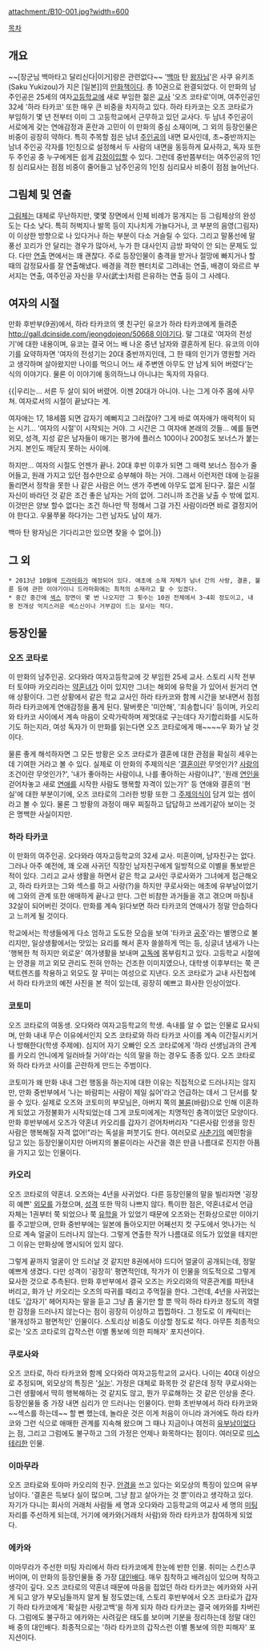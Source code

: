 attachment:/B10-001.jpg?width=600

[[목차]]
== 개요 ==
~~[장군님 백마타고 달리신다|이거]랑은 관련없다~~
'[[백마]] 탄 [[왕자]]님'은 사쿠 유키조(Saku Yukizou)가 지은 [일본]]의 [[만화책]]이다. 총 10권으로 완결되었다.
이 만화의 남주인공은 25세의 여자[[고등학교]]에 새로 부임한 젊은 [[교사]] '오즈 코타로'이며, 여주인공인 32세 '하라 타카코' 또한 매우 큰 비중을 차지하고 있다. 하라 타카코는 오즈 코타로가 부임하기 몇 년 전부터 이미 그 고등학교에서 근무하고 있던 교사다. 두 남녀 주인공이 서로에게 갖는 연애감정과 혼란과 고민이 이 만화의 중심 소재이며, 그 외의 등장인물은 비중이 굉장히 약하다.
특히 주목할 점은 남녀 [[주인공]]의 내면 묘사인데, 초~중반까지는 남녀 주인공 각자를 1인칭으로 설정해서 두 사람의 내면을 동등하게 묘사하고, 독자 또한 두 주인공 중 누구에게든 쉽게 [[감정이입]]할 수 있다. 그런데 중반쯤부터는 여주인공의 1인칭 심리묘사는 점점 비중이 줄어들고 남주인공의 1인칭 심리묘사 비중이 점점 늘어난다.

== 그림체 및 연출 ==
[[그림체]]는 대체로 무난하지만, 몇몇 장면에서 인체 비례가 뭉개지는 등 그림체상의 완성도는 다소 낮다. 특히 허벅지나 발목 등이 지나치게 가늘다거나, 코 부분의 음영(그림자)이 이상한 방향으로 나 있다거나 하는 부분이 다소 거슬릴 수 있다. 그리고 말풍선에 말풍선 꼬리가 안 달리는 경우가 많아서, 누가 한 대사인지 금방 파악이 안 되는 문제도 있다.
다만 [[연출]] 면에서는 꽤 괜찮다. 주로 등장인물이 충격을 받거나 절망에 빠지거나 할 때의 감정묘사를 잘 연출해냈다. 배경을 격한 펜터치로 그려내는 연출, 배경이 와르르 부서지는 연출, 여주인공 자신을 무사(武士)처럼 은유하는 연출 등이 그 사례다.

== 여자의 시절 ==
만화 후반부(9권)에서, 하라 타카코의 옛 친구인 유코가 하라 타카코에게 들려준 [[http://gall.dcinside.com/jeongdojeon/50668 이야기]]다. 말 그대로 '여자의 전성기'에 대한 내용이며, 유코는 결국 어느 배 나온 중년 남자와 결혼하게 된다. 유코의 이야기를 요약하자면 '여자의 전성기는 20대 중반까지인데, 그 한 때의 인기가 영원할 거라고 생각하며 살아왔지만 나이를 먹으니 어느 새 주변엔 아무도 안 남게 되어 버렸다'는 식의 이야기다. 물론 이 이야기에 동의하느냐 아니냐는 독자의 자유다.

{{|우리는... 서른 두 살이 되어 버렸어. 이젠 20대가 아니야. 나는 그게 아주 몸에 사무쳐. 여자로서의 시절이 끝났다는 게.

여자애는 17, 18세쯤 되면 갑자기 예뻐지고 그러잖아? 그게 바로 여자애가 매력적이 되는 시기... '여자의 시절'이 시작되는 거야. 그 시간은 그 여자애 본래의 것들... 예를 들면 외모, 성격, 지성 같은 남자들이 매기는 평가에 플러스 100이나 200정도 보너스가 붙는거지. 본인도 깨닫지 못하는 사이에.

하지만... 여자의 시절도 언젠가 끝나. 20대 후반 이후가 되면 그 매력 보너스 점수가 줄어들고, 원래 가지고 있던 점수만으로 승부해야 하는 거야. 그래서 이런저런 데에 눈길을 돌리면서 정착을 못한 나 같은 사람은 어느 샌가 주변에 아무도 없게 된다구. 젊은 시절 자신이 바라던 것 같은 조건 좋은 남자는 거의 없어. 그러니까 조건을 낮출 수 밖에 없지. 이것만은 양보 할수 없다는 조건 하나만 딱 정해서 그걸 가진 사람이라면 바로 결정지어야 한다고. 우물쭈물 하다가는 그런 남자도 남이 채가.

백마 탄 왕자님은 기다리고만 있으면 찾을 수 없어.|}}

== 그 외 ==
 * 2013년 10월에 [[드라마]]화가 예정되어 있다. 애초에 소재 자체가 남녀 간의 사랑, 결혼, 불륜 등에 관한 이야기이니 드라마화에는 최적의 소재라고 할 수 있겠다.
 * 중간 중간에 [[섹스]] 장면이 몇 번 나오지만 그 횟수는 10권 전체에서 3~4회 정도이고, 내용 전개상 억지스러운 섹스신이나 거부감이 드는 묘사는 적다.

== 등장인물 ==
=== 오즈 코타로 ===
이 만화의 남주인공. 오다와라 여자고등학교에 갓 부임한 25세 교사. 스토리 시작 전부터 토야마 카오리라는 [[약혼]]녀가 이미 있지만 그녀는 해외에 유학을 가 있어서 원거리 연애 상황이다. 그런 상황에서 같은 학교 교사인 하라 타카코와 함께 시간을 보내면서 점점 하라 타카코에게 연애감정을 품게 된다. 말버릇은 '미안해', '죄송합니다' 등이며, 카오리와 타카코 사이에서 계속 마음이 오락가락하며 제멋대로 구는데다 자기합리화를 시도하기도 하는지라, 여성 독자가 이 만화를 읽는다면 오즈 코타로에게 매~~~~우 화가 날 것이다.

물론 좋게 해석하자면 그 모든 방황은 오즈 코타로가 결혼에 대한 관점을 확실히 세우는 데 기여한 거라고 볼 수 있다. 실제로 이 만화의 주제의식은 '[[결혼]]이란 무엇인가? [[사랑]]의 조건이란 무엇인가?', '내가 좋아하는 사람이냐, 나를 좋아하는 사람이냐?', '원래 [[연인]]을 걷어차놓고 새로 [[연애]]를 시작한 사람도 행복할 자격이 있는가?' 등 연애와 결혼의 '현실'에 대한 부분이기에, 오즈 코타로의 그러한 방황 또한 그 [[주제]]의식이 담겨 있는 셈이라고 볼 수 있다. 물론 그 방황의 과정이 매우 찌질하고 답답하고 쓰레기같아 보이는 것은 명백한 사실이지만.

=== 하라 타카코 ===
이 만화의 여주인공. 오다와라 여자고등학교의 32세 교사. 미혼이며, 남자친구는 없다. 그러나 아주 예전에, 꽤 오래 사귀던 직장인 남자친구에게 일방적으로 이별을 통보받은 적이 있다. 그리고 교사 생활을 하면서 같은 학교 교사인 쿠로사와가 그녀에게 접근해오고, 하라 타카코는 그와 섹스를 하고 사랑(?)을 하지만 쿠로사와는 애초에 유부남이었기에 그와의 관계 또한 애매하게 끝나고 만다. 그런 비참한 과거들을 겪고 겪으며 마침내 32살이 되어버린 것이다. 만화를 계속 읽다보면 하라 타카코의 연애사가 정말 안습하다고 느끼게 될 것이다.

학교에서는 학생들에게 다소 엄하고 도도한 모습을 보여 '타카코 [[공주]]'라는 별명으로 불리지만, 일상생활에서는 맛있는 요리를 해서 혼자 쓸쓸하게 먹는 등, 싱글녀 냄새가 나는 '행복한 척 하지만 외로운' 여가생활을 보내며 [[고독]]에 몸부림치고 있다. 고등학교 시절에는 안경을 끼고 외모 관리도 전혀 안하는 건조한 이미지였으나, 대학생 이후부터는 쭉 콘택트렌즈를 착용하고 외모도 잘 꾸미는 여성으로 지낸다. 오즈 코타로가 교내 사진첩에서 하라 타카코의 예전 사진을 본 적이 있는데, 굉장히 예쁘고 화사한 인상이었다.

=== 코토미 ===
오즈 코타로의 여동생. 오다와라 여자고등학교의 학생. 속내를 알 수 없는 인물로 묘사되며, 만화 내내 무슨 이유에서인지 오즈 코타로와 하라 타카코 사이를 계속 이간질시키거나 방해한다(학생 주제에). 심지어 자기 오빠인 오즈 코타로에게 '하라 선생님과의 관계를 카오리 언니에게 일러바칠 거야'라는 식의 말을 하는 경우도 종종 있다. 오즈 코타로와 하라 타카코 사이를 곤란하게 만드는 주범이다.

코토미가 왜 만화 내내 그런 행동을 하는지에 대한 이유는 직접적으로 드러나지는 않지만, 만화 중반부에서 '나는 바람피는 사람이 제일 싫어'라고 언급하는 데서 그 단서를 찾을 수 있다. 실제로 오즈와 코토미의 부모님은, 아버지 쪽의 [[불륜]](바람)으로 인해 이혼하게 되었고 가정불화가 시작되었는데 그게 코토미에게는 치명적인 충격이었던 모양이다. 만화 후반부에서 오즈가 약혼녀 카오리를 갑자기 걷어차버리자 "다른사람 인생을 망친 사람은 행복해질 자격 없어!"라는 독설을 퍼붓기도 한다. 여러모로 [[사춘기]]의 예민함을 담고 있는 등장인물이지만 아버지의 불륜이라는 사건을 겪은 만큼 나름대로 진지한 아픔을 가지고 있는 인물이다.

=== 카오리 ===
오즈 코타로의 약혼녀. 오즈와는 4년을 사귀었다. 다른 등장인물의 말을 빌리자면 '굉장히 예쁜' [[외모]]를 가졌으며, [[성격]] 또한 딱히 나쁘지 않다. 특이한 점은, 약혼녀로서 언급 자체는 1권부터 쭉 되었으나 쭉 [[유학]]을 가 있었기 때문에 오즈와는 전화상으로만 이야기를 주고받으며, 만화 중반부에는 일본에 돌아오지만 어째선지 컷 구도에서 엇나가는 식으로 계속 얼굴이 드러나지 않는다. 그렇게 연출한 작가 나름대로 의도가 있었을 테지만 그 이유는 만화상에 명시되어 있지 않다.

그렇게 끝까지 얼굴이 안 드러날 것 같지만 8권에서야 드디어 얼굴이 공개되는데, 정말 예쁘게 생겼다. 다만 성격이 '굉장히' 평면적인데, 작가가 이 인물을 의도적으로 그렇게 묘사한 것으로 추측된다. 만화 후반부에서 결국 오즈는 카오리와의 약혼관계를 파탄내 버리고, 화가 난 카오리는 오즈의 따귀를 때리고 주먹질을 한다. 그런데, 4년을 사귀었는데도 '갑자기' 헤어지자는 말을 듣고 그냥 좀 울기만 할 뿐 딱히 하라 타카코 정도의 격렬한 감정을 드러나지 않는다는 점이 굉장히 이상하고 찝찝하다. 그 정도로 이 캐릭터는 '몰개성하고 평면적인' 인물이다. 스토리상 비중도 이상할 정도로 적다. 아무튼 최종적으로는 '오즈 코타로의 갑작스런 이별 통보에 의한 피해자' 포지션이다.

=== 쿠로사와 ===
오즈 코타로, 하라 타카코와 함께 오다와라 여자고등학교의 교사다. 나이는 40대 이상으로 추정되며, 외모상의 특징은 '[[실눈]]'. 가정은 대체로 화목한 것 같은데 정작 쿠로사와는 그런 생활에서 딱히 행복해하는 것 같지도 않고, 뭔가 무료해하는 것 같은 인상을 준다. 등장인물들 중 가장 내면 심리가 안 드러나는 인물이다. 만화 초반부에서 하라 타카코와 ~~섹스를 하는데~~ 할 뻔 했는데, 놀라운 것은 이게 처음이 아니라 과거에도 하라 타카코와 그런 식으로 애매한 관계를 지속해 왔으며 그 때나 지금이나 여전히 [[유부남]]이었다는 점, 그리고 그럼에도 불구하고 그의 가정은 언제나 화목하다는 점이다. 여러모로 [[미스테리]]한 인물.

=== 이마무라 ===
오즈 코타로와 토야마 카오리의 친구. [[안경]]을 쓰고 있다는 외모상의 특징이 있으며 유부남이다. '결혼은 득보다 실이 많으며, 그냥 참고 살아가는 것 뿐'이라고 생각하고 있다. 자기가 다니는 회사의 거래처 사람들 세 명과 오다와라 고등학교의 여교사 세 명의 [[미팅]] 자리를 주선하게 되는데, 거기에 에카와(거래처 사람)와 하라 타카코가 참여하게 되었다.

=== 에카와 ===
이마무라가 주선한 미팅 자리에서 하라 타카코에게 한눈에 반한 인물. 취미는 스킨스쿠버이며, 이 만화의 등장인물들 중 가장 [[대인배]]다. 매우 침착하고 배려심이 있으며 착하고 생각이 깊다. 오즈 코타로의 약혼녀 때문에 마음을 접었던 하라 타카코는 에카와와 사귀게 되고 양가 부모님들까지 알게 될 정도였는데, 스토리 후반부에서 오즈 코타로가 갑자기 하라 타카코에게 '확실한 사랑고백'을 하게 되자 하라 타카코는 결국 에카와를 차버린다. 그럼에도 불구하고 에카와는 사려깊은 태도를 보이며 기분을 정리하는데 정말 대인배 중의 대인배다. 최종적으로는 '하라 타카코의 갑작스런 이별 통보에 의한 피해자' 포지션이다.
